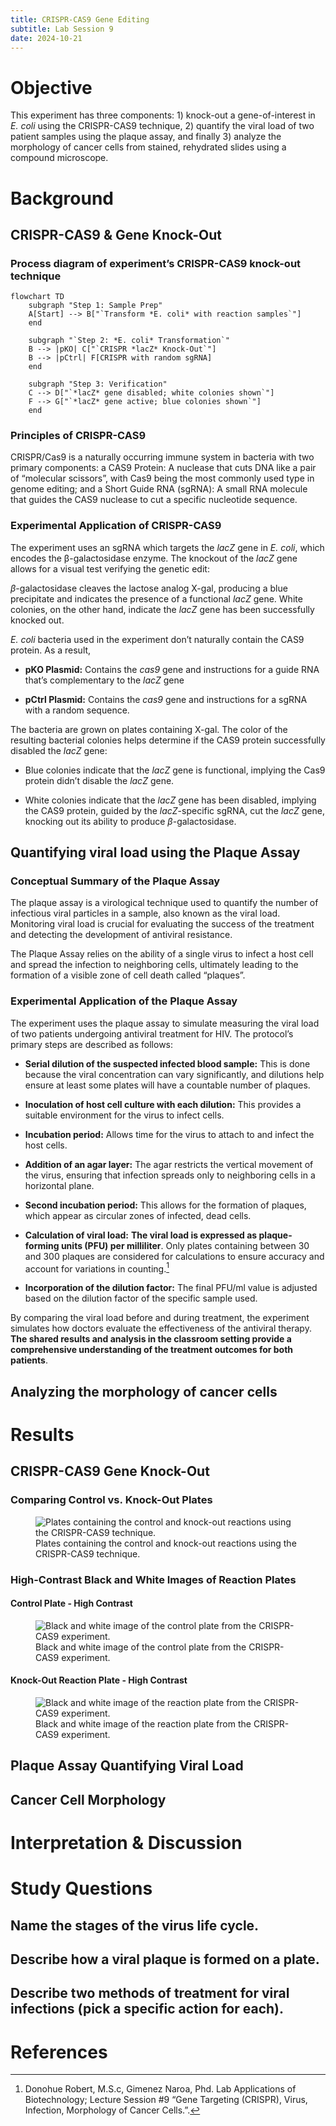 ```yaml
---
title: CRISPR-CAS9 Gene Editing
subtitle: Lab Session 9
date: 2024-10-21
---
```


# Objective

This experiment has three components: 1) knock-out a gene-of-interest in *E. coli* using the CRISPR-CAS9 technique, 2) quantify the viral load of two patient samples using the plaque assay, and finally 3) analyze the morphology of cancer cells from stained, rehydrated slides using a compound microscope.

# Background

## CRISPR-CAS9 & Gene Knock-Out
### Process diagram of experiment's CRISPR-CAS9 knock-out technique {#sec-bg-cr-pcd}

```mermaid
flowchart TD
    subgraph "Step 1: Sample Prep"
    A[Start] --> B["`Transform *E. coli* with reaction samples`"]
    end

    subgraph "`Step 2: *E. coli* Transformation`"
    B --> |pKO| C["`CRISPR *lacZ* Knock-Out`"]
    B --> |pCtrl| F[CRISPR with random sgRNA]
    end

    subgraph "Step 3: Verification"
    C --> D["`*lacZ* gene disabled; white colonies shown`"]
    F --> G["`*lacZ* gene active; blue colonies shown`"]
    end
```

### Principles of CRISPR-CAS9

CRISPR/Cas9 is a naturally occurring immune system in bacteria with two primary components: a CAS9 Protein: A nuclease that cuts DNA like a pair of "molecular scissors", with Cas9 being the most commonly used type in genome editing; and a Short Guide RNA (sgRNA): A small RNA molecule that guides the CAS9 nuclease to cut a specific nucleotide sequence.

### Experimental Application of CRISPR-CAS9

The experiment uses an sgRNA which targets the *lacZ* gene in *E. coli*, which encodes the β-galactosidase enzyme. The knockout of the *lacZ* gene allows for a visual test verifying the genetic edit:

$\beta$-galactosidase cleaves the lactose analog X-gal, producing a blue precipitate and indicates the presence of a functional *lacZ* gene. White colonies, on the other hand, indicate the *lacZ* gene has been successfully knocked out.

*E. coli* bacteria used in the experiment don't naturally contain the CAS9 protein. As a result, 

- **pKO Plasmid:** Contains the *cas9* gene and instructions for a guide RNA that's complementary to the *lacZ* gene

- **pCtrl Plasmid:** Contains the *cas9* gene and instructions for a sgRNA with a random sequence. 

The bacteria are grown on plates containing X-gal. The color of the resulting bacterial colonies helps determine if the CAS9 protein successfully disabled the *lacZ* gene:

- Blue colonies indicate that the *lacZ* gene is functional, implying the Cas9 protein didn't disable the *lacZ* gene.

- White colonies indicate that the *lacZ* gene has been disabled, implying the CAS9 protein, guided by the *lacZ*-specific sgRNA, cut the *lacZ* gene, knocking  out its ability to produce $\beta$-galactosidase.

## Quantifying viral load using the Plaque Assay

### Conceptual Summary of the Plaque Assay

The plaque assay is a virological technique used to quantify the number of infectious viral particles in a sample, also known as the viral load. Monitoring viral load is crucial for evaluating the success of the treatment and detecting the development of antiviral resistance. 

The Plaque Assay relies on the ability of a single virus to infect a host cell and spread the infection to neighboring cells, ultimately leading to the formation of a visible zone of cell death called "plaques". 

### Experimental Application of the Plaque Assay

The experiment uses the plaque assay to simulate measuring the viral load of two patients undergoing antiviral treatment for HIV. The protocol's primary steps are described as follows:

- **Serial dilution of the suspected infected blood sample:** This is done because the viral concentration can vary significantly, and dilutions help ensure at least some plates will have a countable number of plaques.

- **Inoculation of host cell culture with each dilution:** This provides a suitable environment for the virus to infect cells.

- **Incubation period:** Allows time for the virus to attach to and infect the host cells.

- **Addition of an agar layer:** The agar restricts the vertical movement of the virus, ensuring that infection spreads only to neighboring cells in a horizontal plane.

- **Second incubation period:** This allows for the formation of plaques, which appear as circular zones of infected, dead cells.

- **Calculation of viral load:** **The viral load is expressed as plaque-forming units (PFU) per milliliter**. Only plates containing between 30 and 300 plaques are considered for calculations to ensure accuracy and account for variations in counting.[^la_9]

- **Incorporation of the dilution factor:** The final PFU/ml value is adjusted based on the dilution factor of the specific sample used.

By comparing the viral load before and during treatment, the experiment simulates how doctors evaluate the effectiveness of the antiviral therapy.  **The shared results and analysis in the classroom setting provide a comprehensive understanding of the treatment outcomes for both patients**. 


## Analyzing the morphology of cancer cells

# Results

## CRISPR-CAS9 Gene Knock-Out

### Comparing Control vs. Knock-Out Plates

![Plates containing the control and knock-out reactions using the CRISPR-CAS9 technique.](images/knockout/l_all_final.jpg)

### High-Contrast Black and White Images of Reaction Plates

#### Control Plate - High Contrast
![Black and white image of the control plate from the CRISPR-CAS9 experiment.](images/knockout/l_cntl_bw_final.jpg)

#### Knock-Out Reaction Plate - High Contrast
![Black and white image of the reaction plate from the CRISPR-CAS9 experiment.](images/knockout/l_ko_bw_final.jpg)

## Plaque Assay Quantifying Viral Load



## Cancer Cell Morphology 

# Interpretation & Discussion

# Study Questions

## Name the stages of the virus life cycle.

## Describe how a viral plaque is formed on a plate.

## Describe two methods of treatment for viral infections (pick a specific action for each).



# References

[^edvotek]: Edvotek. (2008-2024). Biotechnolgoy Cirriculum Modules

[^lehn]: David L. Nelson; Michael M. Cox. (2021). Lehninger Principles of Biochemistry. pages 

[^adesh]: Suchit Adesh, M.S.c (2024). Conservations on CRISPR-CAS9.

[^la_9]: Donohue Robert, M.S.c, Gimenez Naroa, Phd. Lab Applications of Biotechnology; Lecture Session #9 "Gene Targeting (CRISPR), Virus, Infection, Morphology of Cancer Cells.".
